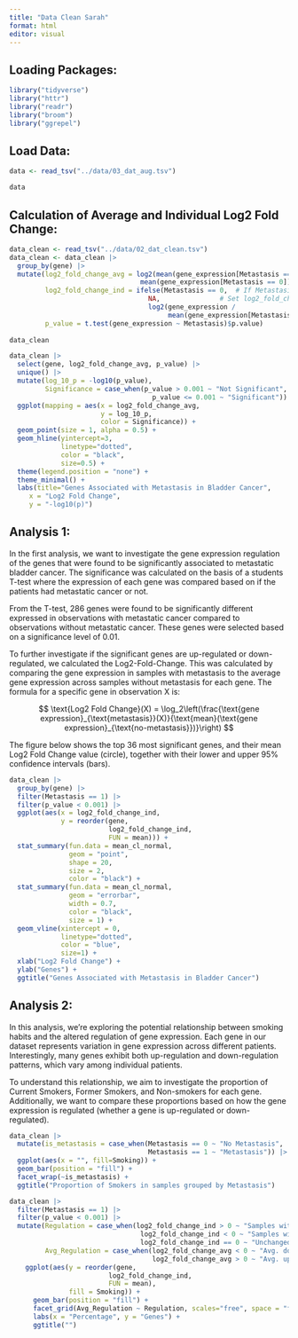 ```yaml
---
title: "Data Clean Sarah"
format: html
editor: visual
---
```


## Loading Packages:

```r
library("tidyverse")
library("httr")
library("readr")
library("broom")
library("ggrepel")
```

## Load Data:

```r
data <- read_tsv("../data/03_dat_aug.tsv")

data
```

## Calculation of Average and Individual Log2 Fold Change:

```r
data_clean <- read_tsv("../data/02_dat_clean.tsv")
data_clean <- data_clean |>
  group_by(gene) |>
  mutate(log2_fold_change_avg = log2(mean(gene_expression[Metastasis == 1]) / 
                                 mean(gene_expression[Metastasis == 0])),
         log2_fold_change_ind = ifelse(Metastasis == 0,  # If Metastasis is equal to 0
                                   NA,               # Set log2_fold_change as NA
                                   log2(gene_expression / 
                                        mean(gene_expression[Metastasis == 0]))),
         p_value = t.test(gene_expression ~ Metastasis)$p.value) 
  
data_clean
```

```r
data_clean |> 
  select(gene, log2_fold_change_avg, p_value) |>
  unique() |>
  mutate(log_10_p = -log10(p_value),
         Significance = case_when(p_value > 0.001 ~ "Not Significant",
                                    p_value <= 0.001 ~ "Significant")) |> 
  ggplot(mapping = aes(x = log2_fold_change_avg,
                       y = log_10_p,
                       color = Significance)) +
  geom_point(size = 1, alpha = 0.5) +
  geom_hline(yintercept=3,
             linetype="dotted", 
             color = "black", 
             size=0.5) +
  theme(legend.position = "none") + 
  theme_minimal() +
  labs(title="Genes Associated with Metastasis in Bladder Cancer", 
     x = "Log2 Fold Change",
     y = "-log10(p)")
```

## Analysis 1:

In the first analysis, we want to investigate the gene expression regulation of the genes that were found to be significantly associated to metastatic bladder cancer. The significance was calculated on the basis of a students T-test where the expression of each gene was compared based on if the patients had metastatic cancer or not.

From the T-test, 286 genes were found to be significantly different expressed in observations with metastatic cancer compared to observations without metastatic cancer. These genes were selected based on a significance level of 0.01.

To further investigate if the significant genes are up-regulated or down-regulated, we calculated the Log2-Fold-Change. This was calculated by comparing the gene expression in samples with metastasis to the average gene expression across samples without metastasis for each gene. The formula for a specific gene in observation X is:

$$
\text{Log2 Fold Change}(X) = \log_2\left(\frac{\text{gene expression}_{\text{metastasis}}(X)}{\text{mean}(\text{gene expression}_{\text{no-metastasis}})}\right)
$$

The figure below shows the top 36 most significant genes, and their mean Log2 Fold Change value (circle), together with their lower and upper 95% confidence intervals (bars).

```r
data_clean |>
  group_by(gene) |>
  filter(Metastasis == 1) |>
  filter(p_value < 0.001) |>
  ggplot(aes(x = log2_fold_change_ind,
             y = reorder(gene, 
                         log2_fold_change_ind, 
                         FUN = mean))) + 
  stat_summary(fun.data = mean_cl_normal, 
               geom = "point", 
               shape = 20, 
               size = 2, 
               color = "black") +
  stat_summary(fun.data = mean_cl_normal, 
               geom = "errorbar", 
               width = 0.7, 
               color = "black", 
               size = 1) + 
  geom_vline(xintercept = 0, 
             linetype="dotted", 
             color = "blue", 
             size=1) + 
  xlab("Log2 Fold Change") + 
  ylab("Genes") + 
  ggtitle("Genes Associated with Metastasis in Bladder Cancer")
```

## Analysis 2:

In this analysis, we're exploring the potential relationship between smoking habits and the altered regulation of gene expression. Each gene in our dataset represents variation in gene expression across different patients. Interestingly, many genes exhibit both up-regulation and down-regulation patterns, which vary among individual patients.

To understand this relationship, we aim to investigate the proportion of Current Smokers, Former Smokers, and Non-smokers for each gene. Additionally, we want to compare these proportions based on how the gene expression is regulated (whether a gene is up-regulated or down-regulated).

```r
data_clean |>
  mutate(is_metastasis = case_when(Metastasis == 0 ~ "No Metastasis",
                                   Metastasis == 1 ~ "Metastasis")) |>
  ggplot(aes(x = "", fill=Smoking)) + 
  geom_bar(position = "fill") + 
  facet_wrap(~is_metastasis) + 
  ggtitle("Proportion of Smokers in samples grouped by Metastasis")

```

```r
data_clean |>
  filter(Metastasis == 1) |>
  filter(p_value < 0.001) |>
  mutate(Regulation = case_when(log2_fold_change_ind > 0 ~ "Samples with upregulation",
                                 log2_fold_change_ind < 0 ~ "Samples with downregulation",
                                 log2_fold_change_ind == 0 ~ "Unchanged"),
         Avg_Regulation = case_when(log2_fold_change_avg < 0 ~ "Avg. downregulation",
                                    log2_fold_change_avg > 0 ~ "Avg. upregulation")) |>
    ggplot(aes(y = reorder(gene,
                         log2_fold_change_ind, 
                         FUN = mean),
               fill = Smoking)) +
      geom_bar(position = "fill") +
      facet_grid(Avg_Regulation ~ Regulation, scales="free", space = "free") +
      labs(x = "Percentage", y = "Genes") +
      ggtitle("") 
```
